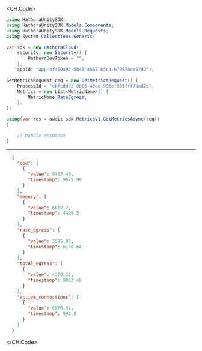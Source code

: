 
<CH.Code>
```csharp GetMetrics.cs
using HathoraUnitySDK;
using HathoraUnitySDK.Models.Components;
using HathoraUnitySDK.Models.Requests;
using System.Collections.Generic;

var sdk = new HathoraCloud(
    security: new Security() {
        HathoraDevToken = "",
    },
    appId: "app-af469a92-5b45-4565-b3c4-b79878de67d2");

GetMetricsRequest req = new GetMetricsRequest() {
    ProcessId = "cbfcddd2-0006-43ae-996c-995fff7bed2e",
    Metrics = new List<MetricName>() {
        MetricName.RateEgress,
    },
};

using(var res = await sdk.MetricsV1.GetMetricsAsync(req))
{

    // handle response
}
```
---

```json Example Response
  {
    "cpu": [
      {
        "value": 9437.49,
        "timestamp": 9025.99
      }
    ],
    "memory": [
      {
        "value": 6818.2,
        "timestamp": 4499.5
      }
    ],
    "rate_egress": [
      {
        "value": 3595.08,
        "timestamp": 6130.64
      }
    ],
    "total_egress": [
      {
        "value": 4370.32,
        "timestamp": 9023.49
      }
    ],
    "active_connections": [
      {
        "value": 6976.31,
        "timestamp": 992.8
      }
    ]
  }
```
</CH.Code>
